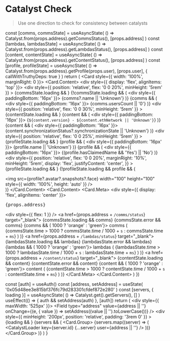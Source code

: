 
<Meta title="Development/Catalyst" />

# Catalyst Check

> Use one direction to check for consistency between catalysts

<Divider size="small" />

  const [comms, commsState] = useAsyncState(
    () => Catalyst.from(props.address).getCommsStatus(),
    [props.address]
  )
  const [lambdas, lambdasState] = useAsyncState(
    () => Catalyst.from(props.address).getLambdasStatus(),
    [props.address]
  )
  const [content, contentState] = useAsyncState(
    () => Catalyst.from(props.address).getContentStatus(),
    [props.address]
  )
  const [profile, profileState] = useAsyncState(
    () => Catalyst.from(props.address).getProfile(props.user),
    [props.user],
    { callWithTruthyDeps: true }
  )
  return (
    <Card style={{ width: '100%', marginRight: 0 }}>
      <Card.Content>
        <div style={{ display: 'flex', alignItems: 'top' }}>
          <div
            style={{ position: 'relative', flex: '0 0 20%', minHeight: '5rem' }}
          >
            {commsState.loading && <Loader active />}
            {!commsState.loading && (
              <div style={{ paddingBottom: '16px' }}>
                <Stats title="Catalyst">{comms?.name || 'Unknown'}</Stats>
              </div>
            )}
            {comms && (
              <div style={{ paddingBottom: '16px' }}>
                <Stats title="Users">{comms.usersCount || '0'}</Stats>
              </div>
            )}
          </div>
          <div
            style={{ position: 'relative', flex: '0 0 30%', minHeight: '5rem' }}
          >
            {contentState.loading && <Loader active />}
            {content && (
              <div style={{ paddingBottom: '16px' }}>
                <Stats title="Content network">
                  {`${content.version} - ${content.ethNetwork || 'Unknown'}`}
                </Stats>
              </div>
            )}
            {content && (
              <div style={{ paddingBottom: '16px' }}>
                <Stats title="Synchronization State">
                  {content.synchronizationStatus?.synchronizationState ||
                    'Unknown'}
                </Stats>
              </div>
            )}
          </div>
          <div
            style={{ position: 'relative', flex: '0 0 25%', minHeight: '5rem' }}
          >
            {profileState.loading && <Loader active />}
            {profile && (
              <div style={{ paddingBottom: '16px' }}>
                <Stats title="Profile name">{profile.name || 'Unknown'}</Stats>
              </div>
            )}
            {profile && (
              <div style={{ paddingBottom: '16px' }}>
                <Stats title="Has Claimed Name">
                  {(profile.hasClaimedName && 'Yes') || 'No'}
                </Stats>
              </div>
            )}
          </div>
          <div
            style={{
              position: 'relative',
              flex: '0 0 20%',
              marginRight: '10%',
              minHeight: '5rem',
              display: 'flex',
              justifyContent: 'center',
            }}
          >
            {profileState.loading && <Loader active />}
            {!profileState.loading && profile && (
              <div>
                <img
                  src={profile?.avatar?.snapshots?.face}
                  width="100"
                  height="100"
                  style={{ width: '100%', height: 'auto' }}
                />
              </div>
            )}
          </div>
        </div>
      </Card.Content>
      <Card.Content>
        <Card.Meta>
          <div style={{ display: 'flex', alignItems: 'center' }}>
            <pre>{props.address}</pre>
            <div style={{ flex: 1 }} />
            <a href={props.address + `/comms/status`} target="_blank">
              {commsState.loading && <Label>comms</Label>}
              {commsState.error && <Label color="red">comms</Label>}
              {comms && (
                <Label color={commsState.time > 1000 ? 'orange' : 'green'}>
                  comms (
                  {commsState.time > 1000
                    ? commsState.time / 1000 + `s`
                    : commsState.time + `ms`}
                  )
                </Label>
              )}
            </a>
            <a href={props.address + `/lambdas/status`} target="_blank">
              {lambdasState.loading && <Label>lambdas</Label>}
              {lambdasState.error && <Label color="red">lambdas</Label>}
              {lambdas && (
                <Label color={lambdasState.time > 1000 ? 'orange' : 'green'}>
                  lambdas (
                  {lambdasState.time > 1000
                    ? lambdasState.time / 1000 + `s`
                    : lambdasState.time + `ms`}
                  )
                </Label>
              )}
            </a>
            <a href={props.address + `/content/status`} target="_blank">
              {contentState.loading && <Label>content</Label>}
              {contentState.error && <Label color="red">content</Label>}
              {content && (
                <Label color={contentState.time > 1000 ? 'orange' : 'green'}>
                  content (
                  {contentState.time > 1000
                    ? contentState.time / 1000 + `s`
                    : contentState.time + `ms`}
                  )
                </Label>
              )}
            </a>
          </div>
        </Card.Meta>
      </Card.Content>
    </Card>
  )
})

  const [auth] = useAuth()
  const [address, setAddress] = useState(
    '0x05d48ee3e815bf376fc79d283301cfdef872e280'
  )
  const [servers, { loading }] = useAsyncState(
    () => Catalyst.get().getServers(),
    []
  )
  useEffect(() => {
    auth && setAddress(auth)
  }, [auth])
  return (
    <Container>
      <div style={{ maxWidth: '525px' }}>
        <Field
          type="address"
          value={address || ''}
          onChange={(e, { value }) => setAddress((value || '').toLowerCase())}
        />
      </div>
      <div
        style={{ minHeight: '200px', position: 'relative', padding: '3rem 0' }}
      >
        {loading && <Loader active />}
        {servers && (
          <Card.Group>
            {servers.map((server) => (
              <CatalystLoader
                key={server.id}
                {...server}
                user={address || ''}
              />
            ))}
          </Card.Group>
        )}
      </div>
    </Container>
  )
}

<PreviewLoader />
